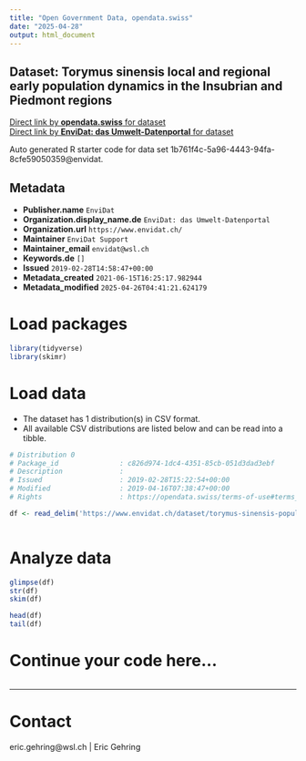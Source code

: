 ```yaml
---
title: "Open Government Data, opendata.swiss"
date: "2025-04-28"
output: html_document
---
```


## Dataset: Torymus sinensis local and regional early population dynamics in the Insubrian and Piedmont regions



[Direct link by **opendata.swiss** for dataset](https://opendata.swiss/de/dataset/torymus-sinensis-local-and-regional-early-population-dynamics-in-the-insubrian-and-piedmont-reg)<br>
[Direct link by **EnviDat: das Umwelt-Datenportal** for dataset](https://www.envidat.ch/#/metadata/torymus-sinensis-population-evolution-from-arrival-to-biocontrol)

Auto generated R starter code for data set 1b761f4c-5a96-4443-94fa-8cfe59050359@envidat.

## Metadata

- **Publisher.name** `EnviDat`
- **Organization.display_name.de** `EnviDat: das Umwelt-Datenportal`
- **Organization.url** `https://www.envidat.ch/`
- **Maintainer** `EnviDat Support`
- **Maintainer_email** `envidat@wsl.ch`
- **Keywords.de** `[]`
- **Issued** `2019-02-28T14:58:47+00:00`
- **Metadata_created** `2021-06-15T16:25:17.982944`
- **Metadata_modified** `2025-04-26T04:41:21.624179`


# Load packages

```r

library(tidyverse)
library(skimr)

```

# Load data

-   The dataset has 1 distribution(s) in CSV format.
-   All available CSV distributions are listed below and can be read into a tibble.

```r

# Distribution 0
# Package_id               : c826d974-1dc4-4351-85cb-051d3dad3ebf
# Description              : 
# Issued                   : 2019-02-28T15:22:54+00:00
# Modified                 : 2019-04-16T07:38:47+00:00
# Rights                   : https://opendata.swiss/terms-of-use#terms_by

df <- read_delim('https://www.envidat.ch/dataset/torymus-sinensis-population-evolution-from-arrival-to-biocontrol/resource/45b9908a-f107-418c-be01-97056bd1efb3')



```

# Analyze data

```r

glimpse(df)
str(df)
skim(df)

head(df)
tail(df)

```

# Continue your code here...

```r

```

------------------------------------------------------------------------

# Contact

eric.gehring@wsl.ch | Eric Gehring
